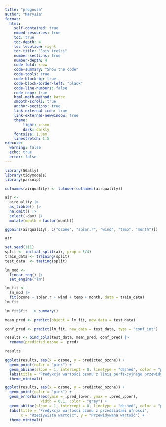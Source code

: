 ```yaml
---
title: "prognoza"
author: "Marysia"
format: 
  html:
    self-contained: true
    embed-resources: true
    toc: true
    toc-depth: 4
    toc-location: right
    toc-title: "Spis treści"
    number-sections: true
    number-depth: 4
    code-fold: show
    code-summary: "Show the code"
    code-tools: true
    code-block-bg: true
    code-block-border-left: "black"
    code-line-numbers: false
    code-copy: true
    html-math-method: katex
    smooth-scroll: true
    anchor-sections: true
    link-external-icon: true
    link-external-newwindow: true
    theme:
        light: cosmo
        dark: darkly
    fontsize: 1.0em
    linestretch: 1.5
execute:
  warning: false
  echo: true
  error: false
---
```

```r
library(GGally)
library(tidymodels)
library(parsnip)
```


```r
colnames(airquality) <- tolower(colnames(airquality))

air <-
  airquality |>
  as_tibble() |>
  na.omit() |> 
  select(-day) |> 
  mutate(month = factor(month)) 
```

```r
ggpairs(airquality[, c("ozone", "solar.r", "wind", "temp", "month")])
```
```r
air
```

```r
set.seed(111)
split <- initial_split(air, prop = 3/4)
train_data <- training(split)
test_data  <- testing(split)
```

```r
lm_mod <- 
  linear_reg() |> 
  set_engine("lm")
```

```r
lm_fit <-  
  lm_mod |>
  fit(ozone ~ solar.r + wind + temp + month, data = train_data)
lm_fit  
```

```r
lm_fit$fit  |> summary()
```
```r
mean_pred <- predict(object = lm_fit, new_data = test_data)
```

```r
conf_pred <- predict(lm_fit, new_data = test_data, type = "conf_int")
```

```r
results <- bind_cols(test_data, mean_pred, conf_pred) |> 
  rename(predicted_ozone = .pred)

results
```

```r
ggplot(results, aes(x = ozone, y = predicted_ozone)) +
  geom_point(color = "pink") +
  geom_abline(slope = 1, intercept = 0, linetype = "dashed", color = "purple") +
  labs(title = "Predykcja wartości ozonu z linią perfekcyjnego przewidywania", x = "Rzeczywista wartość", y = "Przewidywana wartość") +
  theme_minimal()
```

```r
ggplot(results, aes(x = ozone, y = predicted_ozone)) +
  geom_point(color = "pink") +
  geom_errorbar(aes(ymin = .pred_lower, ymax = .pred_upper), 
                width = 0.1, color = "gray") +
  geom_abline(slope = 1, intercept = 0, linetype = "dashed", color = "purple") +
  labs(title = "Predykcja wartości ozonu z przedziałami ufności",
       x = "Rzeczywista wartość", y = "Przewidywana wartość") +
  theme_minimal()

```

